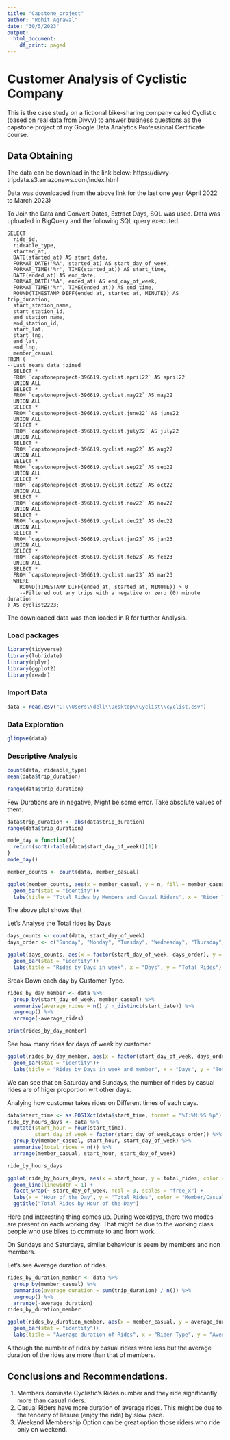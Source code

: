 ---
title: "Capstone_project"
author: "Rohit Agrawal"
date: "30/5/2023"
output:
  html_document:
    df_print: paged
---

# Customer Analysis of Cyclistic Company
 
This is the case study on a fictional bike-sharing company called Cyclistic (based on real data from Divvy) to answer business questions as the capstone project of my Google Data Analytics Professional Certificate course.


## Data Obtaining

The data can be download in the link below:
https://divvy-tripdata.s3.amazonaws.com/index.html

Data was downloaded from the above link for the last one year (April 2022 to March 2023)

To Join the Data and Convert Dates, Extract Days, SQL was used.
Data was uploaded in BigQuery and the following SQL query executed.

```
SELECT
  ride_id,
  rideable_type,
  started_at,
  DATE(started_at) AS start_date,
  FORMAT_DATE('%A', started_at) AS start_day_of_week,
  FORMAT_TIME('%r', TIME(started_at)) AS start_time,
  DATE(ended_at) AS end_date,
  FORMAT_DATE('%A', ended_at) AS end_day_of_week,
  FORMAT_TIME('%r', TIME(ended_at)) AS end_time,
  ROUND(TIMESTAMP_DIFF(ended_at, started_at, MINUTE)) AS trip_duration,
  start_station_name,
  start_station_id,
  end_station_name,
  end_station_id,
  start_lat,
  start_lng,
  end_lat,
  end_lng,
  member_casual
FROM (
--Last Years data joined
  SELECT *
  FROM `capstoneproject-396619.cyclist.april22` AS april22
  UNION ALL
  SELECT *
  FROM `capstoneproject-396619.cyclist.may22` AS may22
  UNION ALL
  SELECT *
  FROM `capstoneproject-396619.cyclist.june22` AS june22
  UNION ALL
  SELECT *
  FROM `capstoneproject-396619.cyclist.july22` AS july22
  UNION ALL
  SELECT *
  FROM `capstoneproject-396619.cyclist.aug22` AS aug22
  UNION ALL
  SELECT *
  FROM `capstoneproject-396619.cyclist.sep22` AS sep22
  UNION ALL
  SELECT *
  FROM `capstoneproject-396619.cyclist.oct22` AS oct22
  UNION ALL
  SELECT *
  FROM `capstoneproject-396619.cyclist.nov22` AS nov22
  UNION ALL
  SELECT *
  FROM `capstoneproject-396619.cyclist.dec22` AS dec22
  UNION ALL
  SELECT *
  FROM `capstoneproject-396619.cyclist.jan23` AS jan23
  UNION ALL
  SELECT *
  FROM `capstoneproject-396619.cyclist.feb23` AS feb23
  UNION ALL
  SELECT *
  FROM `capstoneproject-396619.cyclist.mar23` AS mar23
  WHERE
    ROUND(TIMESTAMP_DIFF(ended_at, started_at, MINUTE)) > 0
    --Filtered out any trips with a negative or zero (0) minute duration
) AS cyclist2223;
```

The downloaded data was then loaded in R for further Analysis.


### Load packages
```{r}
library(tidyverse)
library(lubridate)
library(dplyr)
library(ggplot2)
library(readr)
```

### Import Data

```{r}
data = read.csv("C:\\Users\\dell\\Desktop\\Cyclist\\cyclist.csv")
```

### Data Exploration
```{r}
glimpse(data)
```


### Descriptive Analysis
```{r}
count(data, rideable_type)
mean(data$trip_duration)

range(data$trip_duration)
```
Few Durations are in negative, Might be some error. Take absolute values of them.
```{r}
data$trip_duration <- abs(data$trip_duration)
range(data$trip_duration)
```


```{r}
mode_day = function(){
  return(sort(-table(data$start_day_of_week))[1])
}
mode_day()

member_counts <- count(data, member_casual)
```

```{r}
ggplot(member_counts, aes(x = member_casual, y = n, fill = member_casual)) +
  geom_bar(stat = "identity")+
  labs(title = "Total Rides by Members and Casual Riders", x = "Rider Type", y = "Total Rides")

```

The above plot shows that

Let's Analyse the Total rides by Days

```{r}
days_counts <- count(data, start_day_of_week)
days_order <- c("Sunday", "Monday", "Tuesday", "Wednesday", "Thursday", "Friday", "Saturday") 

ggplot(days_counts, aes(x = factor(start_day_of_week, days_order), y = n, fill = days_order)) +
  geom_bar(stat = "identity")+
  labs(title = "Rides by Days in week", x = "Days", y = "Total Rides")

```

Break Down each day by Customer Type.
```{r}
rides_by_day_member <- data %>%
  group_by(start_day_of_week, member_casual) %>%
  summarise(average_rides = n() / n_distinct(start_date)) %>%
  ungroup() %>%
  arrange(-average_rides)

print(rides_by_day_member)
```


See how many rides for days of week by customer
```{r}
ggplot(rides_by_day_member, aes(x = factor(start_day_of_week, days_order), y = average_rides, fill = member_casual)) +
  geom_bar(stat = "identity")+
  labs(title = "Rides by Days in week and member", x = "Days", y = "Total Rides")
```
We can see that on Saturday and Sundays, the number of rides by casual rides are of higer proportion wrt other days.



Analying how customer takes rides on Different times of each days.

```{r}
data$start_time <- as.POSIXct(data$start_time, format = "%I:%M:%S %p")
ride_by_hours_days <- data %>%
  mutate(start_hour = hour(start_time),
         start_day_of_week = factor(start_day_of_week,days_order)) %>%
  group_by(member_casual, start_hour, start_day_of_week) %>%
  summarise(total_rides = n()) %>%
  arrange(member_casual, start_hour, start_day_of_week)

ride_by_hours_days
```

```{r}
ggplot(ride_by_hours_days, aes(x = start_hour, y = total_rides, color = member_casual)) +
  geom_line(linewidth = 1) +
  facet_wrap(~ start_day_of_week, ncol = 3, scales = "free_x") +
  labs(x = "Hour of the Day", y = "Total Rides", color = "Member/Casual") +
  ggtitle("Total Rides by Hour of the Day")
```


Here and interesting thing comes up. During weekdays, there two modes are present on each working day.
That might be due to the working class people who use bikes to commute to and from work.

On Sundays and Saturdays, similar behaviour is seem by members and non members.

Let's see Average duration of rides.
```{r}
rides_by_duration_member <- data %>%
  group_by(member_casual) %>%
  summarise(average_duration = sum(trip_duration) / n()) %>%
  ungroup() %>%
  arrange(-average_duration)
rides_by_duration_member
```

```{r}
ggplot(rides_by_duration_member, aes(x = member_casual, y = average_duration, fill = member_casual)) +
  geom_bar(stat = "identity")+
  labs(title = "Average duration of Rides", x = "Rider Type", y = "Average Duration")
```
Although the number of rides by casual riders were less but the average duration of the rides are more than that of members.


## Conclusions and Recommendations.
1. Members dominate Cyclistic's Rides number and they ride significantly more than casual riders.
2. Casual Riders have more duration of average rides. This might be due to the tendeny of liesure (enjoy the ride) by slow pace.
3. Weekend Membership Option can be great option those riders who ride only on weekend.
